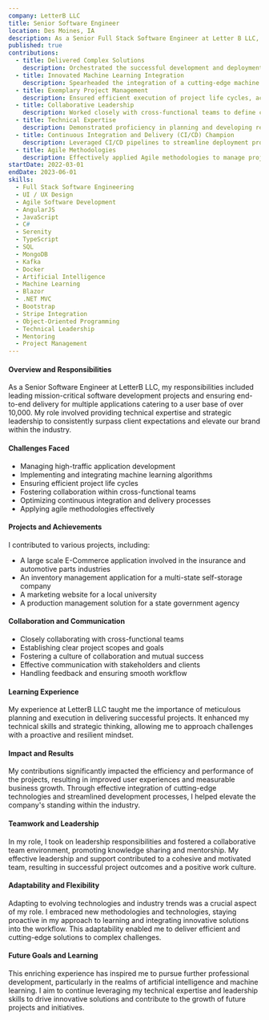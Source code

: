 ```yaml
---
company: LetterB LLC
title: Senior Software Engineer
location: Des Moines, IA
description: As a Senior Full Stack Software Engineer at Letter B LLC, I led mission-critical software development projects, overseeing end-to-end delivery for multiple applications serving a robust user base of over 10,000. My technical expertise and strategic leadership consistently surpassed client expectations, elevating our brand as a pinnacle of excellence within the industry.
published: true
contributions:
  - title: Delivered Complex Solutions
    description: Orchestrated the successful development and deployment of high-traffic applications, each catering to 10,000+ users, through the implementation of meticulous design and development strategies.
  - title: Innovated Machine Learning Integration
    description: Spearheaded the integration of a cutting-edge machine learning algorithm to optimize content filtering, resulting in a substantial enhancement of user engagement and experience metrics.
  - title: Exemplary Project Management
    description: Ensured efficient execution of project life cycles, achieving an impressive 10% acceleration in project completion, underscoring a commitment to both operational efficiency and exceptional quality standards.
  - title: Collaborative Leadership
    description: Worked closely with cross-functional teams to define comprehensive project scopes, establish clear goals, and deliverables, fostering a culture of collaboration and mutual success.
  - title: Technical Expertise
    description: Demonstrated proficiency in planning and developing responsive front-end interfaces using React, as well as designing and optimizing RESTful APIs to guarantee seamless communication between front-end and back-end systems.
  - title: Continuous Integration and Delivery (CI/CD) Champion
    description: Leveraged CI/CD pipelines to streamline deployment processes and maintain a robust continuous integration environment, ensuring swift and reliable application delivery.
  - title: Agile Methodologies
    description: Effectively applied Agile methodologies to manage project workflows, encourage team collaboration, and adeptly respond to evolving project requirements.
startDate: 2022-03-01
endDate: 2023-06-01
skills:
  - Full Stack Software Engineering
  - UI / UX Design
  - Agile Software Development
  - AngularJS
  - JavaScript
  - C#
  - Serenity
  - TypeScript
  - SQL
  - MongoDB
  - Kafka
  - Docker
  - Artificial Intelligence
  - Machine Learning
  - Blazor
  - .NET MVC
  - Bootstrap
  - Stripe Integration
  - Object-Oriented Programming
  - Technical Leadership
  - Mentoring
  - Project Management
---
```


#### Overview and Responsibilities

As a Senior Software Engineer at LetterB LLC, my responsibilities included leading mission-critical software development projects and ensuring end-to-end delivery for multiple applications catering to a user base of over 10,000. My role involved providing technical expertise and strategic leadership to consistently surpass client expectations and elevate our brand within the industry.

#### Challenges Faced

- Managing high-traffic application development
- Implementing and integrating machine learning algorithms
- Ensuring efficient project life cycles
- Fostering collaboration within cross-functional teams
- Optimizing continuous integration and delivery processes
- Applying agile methodologies effectively

#### Projects and Achievements

I contributed to various projects, including:

- A large scale E-Commerce application involved in the insurance and automotive parts industries
- An inventory management application for a multi-state self-storage company
- A marketing website for a local university
- A production management solution for a state government agency

#### Collaboration and Communication

- Closely collaborating with cross-functional teams
- Establishing clear project scopes and goals
- Fostering a culture of collaboration and mutual success
- Effective communication with stakeholders and clients
- Handling feedback and ensuring smooth workflow

#### Learning Experience

My experience at LetterB LLC taught me the importance of meticulous planning and execution in delivering successful projects. It enhanced my technical skills and strategic thinking, allowing me to approach challenges with a proactive and resilient mindset.

#### Impact and Results

My contributions significantly impacted the efficiency and performance of the projects, resulting in improved user experiences and measurable business growth. Through effective integration of cutting-edge technologies and streamlined development processes, I helped elevate the company's standing within the industry.

#### Teamwork and Leadership

In my role, I took on leadership responsibilities and fostered a collaborative team environment, promoting knowledge sharing and mentorship. My effective leadership and support contributed to a cohesive and motivated team, resulting in successful project outcomes and a positive work culture.

#### Adaptability and Flexibility

Adapting to evolving technologies and industry trends was a crucial aspect of my role. I embraced new methodologies and technologies, staying proactive in my approach to learning and integrating innovative solutions into the workflow. This adaptability enabled me to deliver efficient and cutting-edge solutions to complex challenges.

#### Future Goals and Learning

This enriching experience has inspired me to pursue further professional development, particularly in the realms of artificial intelligence and machine learning. I aim to continue leveraging my technical expertise and leadership skills to drive innovative solutions and contribute to the growth of future projects and initiatives.
